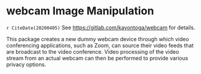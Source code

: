 # webcam Image Manipulation {#webcam}

`r CiteDate(20200405)` See <https://gitlab.com/kayontoga/webcam> for details.

This package creates a new dummy webcam device through which video
conferencing applications, such as Zoom, can source their video feeds
that are broadcast to the video conference. Video processing of the
video stream from an actual webcam can then be performed to provide
various privacy options.

